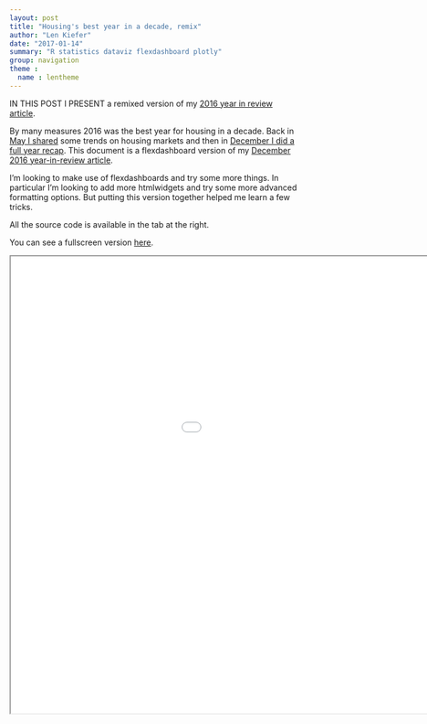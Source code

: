```yaml
---
layout: post
title: "Housing's best year in a decade, remix"
author: "Len Kiefer"
date: "2017-01-14"
summary: "R statistics dataviz flexdashboard plotly"
group: navigation
theme :
  name : lentheme
---
```


IN THIS POST I PRESENT a remixed version of my [2016 year in review article]({{ site.url}}/chartbooks/dec2016/index.html).

By many measures 2016 was the best year for housing in a decade. Back in [May I shared]({{ site.url}}/chartbooks/may2016/index.html) some trends on housing markets and then in [December I did a full year recap]({{ site.url}}/chartbooks/dec2016/index.html).  This document is a flexdashboard version of my [December 2016 year-in-review article](http://lenkiefer.com/chartbooks/dec2016/index.html).

I'm looking to make use of flexdashboards and try some more things. In particular I'm looking to add more htmlwidgets and try some more advanced formatting options.  But putting this version together helped me learn a few tricks.

All the source code is available in the tab at the right.  

You can see a fullscreen version [here]({{ site.url}}/chartbooks/jan2017/review2016sidebar.html). 

<iframe src="{{ site.url}}/chartbooks/jan2017/review2016sidebar.html" height="800" width="1200"></iframe>